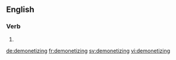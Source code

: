==English==

===Verb===
{{head|en|present participle}}

# {{present participle of|demonetize|lang=en|nocat=1}}

[[de:demonetizing]]
[[fr:demonetizing]]
[[sv:demonetizing]]
[[vi:demonetizing]]